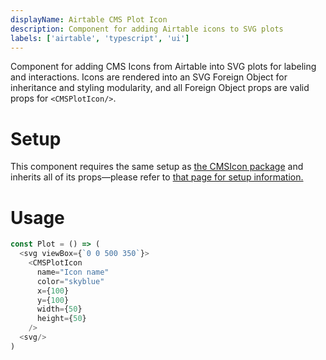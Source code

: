 ```yaml
---
displayName: Airtable CMS Plot Icon
description: Component for adding Airtable icons to SVG plots
labels: ['airtable', 'typescript', 'ui']
---
```


Component for adding CMS Icons from Airtable into SVG plots for labeling and interactions. Icons are rendered into an SVG Foreign Object for inheritance and styling modularity, and all Foreign Object props are valid props for `<CMSPlotIcon/>`.

# Setup

This component requires the same setup as [the CMSIcon package](https://bit.dev/talus-analytics/library/airtable/cms-icon) and inherits all of its props—please refer to [that page for setup information.](https://bit.dev/talus-analytics/library/airtable/cms-icon)

# Usage

```js
const Plot = () => (
  <svg viewBox={`0 0 500 350`}>
    <CMSPlotIcon
      name="Icon name"
      color="skyblue"
      x={100}
      y={100}
      width={50}
      height={50}
    />
  <svg/>
)

```
